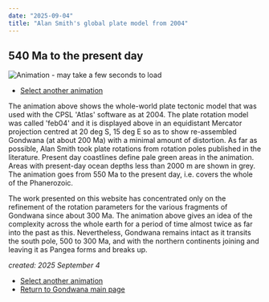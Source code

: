 ```yaml
---
date: "2025-09-04"
title: "Alan Smith's global plate model from 2004"
---
```


## 540 Ma to the present day

![Animation - may take a few seconds to load](./assets/feb04.gif)

* [Select another animation](../animations)

The animation above shows the whole-world plate tectonic model that was used with the CPSL 'Atlas' software as at 2004.  The plate rotation model was called 'feb04' and it is displayed above in an equidistant Mercator projection centred at 20 deg S, 15 deg E so as to show re-assembled Gondwana (at about 200 Ma) with a minimal amount of distortion. As far as possible, Alan Smith took plate rotations from rotation poles published in the literature.  Present day coastlines define pale green areas in the animation. Areas with present-day ocean depths less than 2000 m are shown in grey. The animation goes from 550 Ma to the present day, i.e. covers the whole of the Phanerozoic.

The work presented on this website has concentrated only on the refinement of the rotation parameters for the various fragments of Gondwana since about 300 Ma.  The animation above gives an idea of the complexity across the whole earth for a period of time almost twice as far into the past as this.  Nevertheless, Gondwana remains intact as it transits the south pole, 500 to 300 Ma, and with the northern continents joining and leaving it as Pangea forms and breaks up.

*created: 2025 September 4*

* [Select another animation](../animations)
* [Return to Gondwana main page](../../gondwana)
